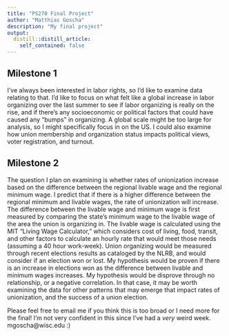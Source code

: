 ```yaml
---
title: "PS270 Final Project"
author: "Matthias Goscha"
description: "My final project"
output:
  distill::distill_article:
    self_contained: false
---
```




## Milestone 1

I've always been interested in labor rights, so I'd like to examine data relating to that. I'd like to focus on what felt like a global increase in labor organizing over the last summer to see if labor organizing is really on the rise, and if there's any socioeconomic or political factors that could have caused any "bumps" in organizing. A global scale might be too large for analysis, so I might specifically focus in on the US. I could also examine how union membership and organization status impacts political views, voter registration, and turnout.

## Milestone 2

The question I plan on examining is whether rates of unionization increase based on the difference between the regional livable wage and the regional minimum wage. I predict that if there is a higher difference between the regional minimum and livable wages, the rate of unionization will increase. The difference between the livable wage and minimum wage is first measured by comparing the state's minimum wage to the livable wage of the area the union is organizing in. The livable wage is calculated using the MIT "Living Wage Calculator," which considers cost of living, food, transit, and other factors to calculate an hourly rate that would meet those needs (assuming a 40 hour work-week). Union organizing would be measured through recent elections results as cataloged by the NLRB, and would consider if an election won or lost. My hypothesis would be proven if there is an increase in elections won as the difference between livable and minimum wages increases. My hypothesis would be disprove through no relationship, or a negative correlation. In that case, it may be worth examining the data for other patterns that may emerge that impact rates of unionization, and the success of a union election.

Please feel free to email me if you think this is too broad or I need more for the final! I'm not very confident in this since I've had a *very* weird week. mgoscha@wisc.edu :)
